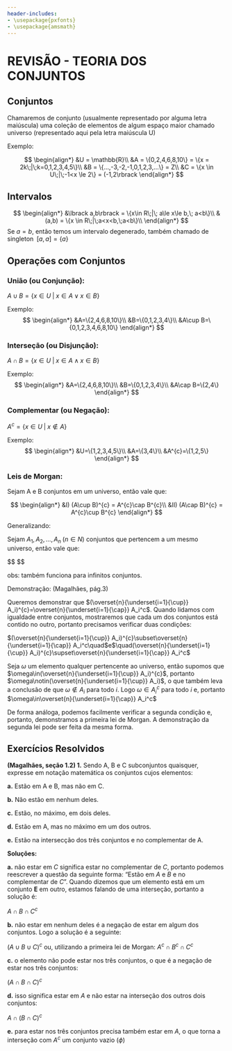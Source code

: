 ```yaml
---
header-includes:
- \usepackage{pxfonts}
- \usepackage{amsmath}
---
```


# REVISÃO - TEORIA DOS CONJUNTOS

## Conjuntos

Chamaremos de conjunto (usualmente representado por alguma letra maiúscula) uma coleção de elementos de algum espaço maior chamado universo (representado aqui pela letra maiúscula U)

Exemplo:

$$
\begin{align*}
&U = \mathbb{R}\\
&A = \{0,2,4,6,8,10\} = \{x = 2k\;|\;k=0,1,2,3,4,5\}\\
&B = \{...,-3,-2,-1,0,1,2,3,...\} = Z\\
&C = \{x \in U\;|\;-1<x \le 2\} = (-1,2\rbrack
\end{align*}
$$

## Intervalos

$$
\begin{align*}
&\lbrack a,b\rbrack = \{x\in R\;|\; a\le x\le b,\; a<b\}\\
&(a,b) = \{x \in R\;|\;a<x<b,\;a<b\}\\
\end{align*}
$$
Se $a = b$, então temos um intervalo degenerado, também chamado de singleton
$\;\lbrack a,a\rbrack = \{a\}$

## Operações com Conjuntos

### União (ou Conjunção): 
$A \cup B = \{x \in U\;|\;x\in A\vee x\in B\}$

Exemplo:
$$
\begin{align*}
&A=\{2,4,6,8,10\}\\
&B=\{0,1,2,3,4\}\\
&A\cup B=\{0,1,2,3,4,6,8,10\}
\end{align*}
$$

### Interseção (ou Disjunção): 
$A\cap B = \{x\in U\;|\;x\in A\wedge x\in B\}$

Exemplo:
$$
\begin{align*}
&A=\{2,4,6,8,10\}\\
&B=\{0,1,2,3,4\}\\
&A\cap B=\{2,4\}
\end{align*}
$$

### Complementar (ou Negação):
$A^{c} = \{x\in U\;|\;x\notin A\}$

Exemplo:
$$
\begin{align*}
&U=\{1,2,3,4,5\}\\
&A=\{3,4\}\\
&A^{c}=\{1,2,5\}
\end{align*}
$$

### Leis de Morgan:

Sejam A e B conjuntos em um universo, então vale que:

$$
\begin{align*}
&I) (A\cup B)^{c} = A^{c}\cap B^{c}\\
&II) (A\cap B)^{c} = A^{c}\cup B^{c}
\end{align*}
$$

Generalizando:

Sejam $A_1,A_2,...,A_n\;(n\in N)$ conjuntos que pertencem a um mesmo universo, então vale que:

$$
\begin{align*}
&I)\;(\overset{n}{\underset{i=1}{\cup}} A_i)^{c}=\overset{n}{\underset{i=1}{\cap}} A_i^c\quad \text{ou}\quad(A_1\cup A_2\;...\;\cup\;A_n)^{c}=(A_1^{c}\cap A_2^{c}\;...\;\cap\;A_n^c)\\

&II)\;(\overset{n}{\underset{i=1}{\cap}} A_i)^{c}=\overset{n}{\underset{i=1}{\cup}} A_i^{c}\quad \text{ou}\quad(A_1\cap A_2\;...\;\cap\;A_n)^{c}=(A_1^{c}\cup A_2^{c}\;...\;\cup \;A_n^c)
\end{align*}
$$

obs: também funciona para infinitos conjuntos.

Demonstração: (Magalhães, pág.3)

Queremos demonstrar que $(\overset{n}{\underset{i=1}{\cup}} A_i)^{c}=\overset{n}{\underset{i=1}{\cap}} A_i^c$. Quando lidamos com igualdade entre conjuntos, mostraremos que cada um dos conjuntos está contido no outro, portanto precisamos verificar duas condições:

$(\overset{n}{\underset{i=1}{\cup}} A_i)^{c}\subset\overset{n}{\underset{i=1}{\cap}} A_i^c\quad$e$\quad(\overset{n}{\underset{i=1}{\cup}} A_i)^{c}\supset\overset{n}{\underset{i=1}{\cap}} A_i^c$

Seja $\omega$ um elemento qualquer pertencente ao universo, então supomos que $\omega\in(\overset{n}{\underset{i=1}{\cup}} A_i)^{c}$, portanto $\omega\notin(\overset{n}{\underset{i=1}{\cup}} A_i)$, o que também leva a conclusão de que $\omega\notin A_i$ para todo $i$. Logo $\omega\in A_i^{c}$ para todo $i$ e, portanto $\omega\in\overset{n}{\underset{i=1}{\cap}} A_i^c$

De forma análoga, podemos facilmente verificar a segunda condição e, portanto, demonstramos a primeira lei de Morgan. A demonstração da segunda lei pode ser feita da mesma forma.

## Exercícios Resolvidos

**(Magalhães, seção 1.2) 1.** Sendo A, B e C subconjuntos quaisquer, expresse em notação matemática os conjuntos cujos elementos:

  **a.** Estão em A e B, mas não em C.
  
  **b.** Não estão em nenhum deles.
  
  **c.** Estão, no máximo, em dois deles.
  
  **d.** Estão em A, mas no máximo em um dos outros.
  
  **e.** Estão na intersecção dos três conjuntos e no complementar de A.
  
**Soluções:**

**a.** não estar em $C$ significa estar no complementar de $C$, portanto podemos reescrever a questão da seguinte forma: "Estão em $A$ e $B$ e no complementar de $C$". Quando dizemos que um elemento está em um conjunto **E** em outro, estamos falando de uma interseção, portanto a solução é:

$A\cap B\cap C^{c}$

**b.** não estar em nenhum deles é a negação de estar em algum dos conjuntos. Logo a solução é a seguinte:

$(A\cup B\cup C)^{c}$ ou, utilizando a primeira lei de Morgan: $A^{c}\cap B^{c}\cap C^{c}$

**c.** o elemento não pode estar nos três conjuntos, o que é a negação de estar nos três conjuntos:

$(A\cap B\cap C)^{c}$

**d.** isso significa estar em $A$ e não estar na interseção dos outros dois conjuntos:

$A\cap(B\cap C)^c$

**e.** para estar nos três conjuntos precisa também estar em $A$, o que torna a interseção com $A^c$ um conjunto vazio $(\phi)$
